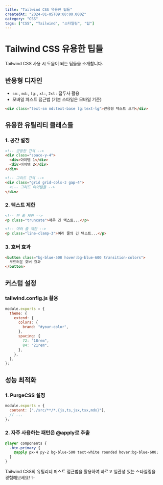 ```yaml
---
title: "Tailwind CSS 유용한 팁들"
createdAt: "2024-01-05T09:00:00.000Z"
category: "CSS"
tags: ["CSS", "Tailwind", "스타일링", "팁"]
---
```


# Tailwind CSS 유용한 팁들

Tailwind CSS 사용 시 도움이 되는 팁들을 소개합니다.

## 반응형 디자인

- `sm:`, `md:`, `lg:`, `xl:`, `2xl:` 접두사 활용
- 모바일 퍼스트 접근법 (기본 스타일은 모바일 기준)

```html
<div class="text-sm md:text-base lg:text-lg">반응형 텍스트 크기</div>
```

## 유용한 유틸리티 클래스들

### 1. 공간 설정

```html
<!-- 균등한 간격 -->
<div class="space-y-4">
  <div>아이템 1</div>
  <div>아이템 2</div>
</div>

<!-- 그리드 간격 -->
<div class="grid grid-cols-3 gap-4">
  <!-- 그리드 아이템들 -->
</div>
```

### 2. 텍스트 제한

```html
<!-- 한 줄 제한 -->
<p class="truncate">매우 긴 텍스트...</p>

<!-- 여러 줄 제한 -->
<p class="line-clamp-3">여러 줄의 긴 텍스트...</p>
```

### 3. 호버 효과

```html
<button class="bg-blue-500 hover:bg-blue-600 transition-colors">
  부드러운 호버 효과
</button>
```

## 커스텀 설정

### tailwind.config.js 활용

```javascript
module.exports = {
  theme: {
    extend: {
      colors: {
        brand: "#your-color",
      },
      spacing: {
        72: "18rem",
        84: "21rem",
      },
    },
  },
};
```

## 성능 최적화

### 1. PurgeCSS 설정

```javascript
module.exports = {
  content: ["./src/**/*.{js,ts,jsx,tsx,mdx}"],
  // ...
};
```

### 2. 자주 사용하는 패턴은 @apply로 추출

```css
@layer components {
  .btn-primary {
    @apply px-4 py-2 bg-blue-500 text-white rounded hover:bg-blue-600;
  }
}
```

Tailwind CSS의 유틸리티 퍼스트 접근법을 활용하여 빠르고 일관성 있는 스타일링을 경험해보세요! ✨

